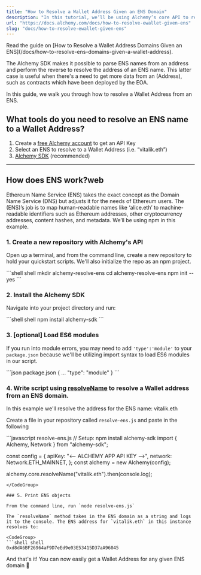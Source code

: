 ```yaml
---
title: "How to Resolve a Wallet Address Given an ENS Domain"
description: "In this tutorial, we’ll be using Alchemy’s core API to resolve a user's address from an ENS Domain Name owned by the user."
url: "https://docs.alchemy.com/docs/how-to-resolve-ewallet-given-ens"
slug: "docs/how-to-resolve-ewallet-given-ens"
---
```


<Info>
  Read the guide on [How to Resolve a Wallet Address Domains Given an ENS](/docs/how-to-resolve-ens-domains-given-a-wallet-address).
</Info>

The Alchemy SDK makes it possible to parse ENS names from an address and perform the reverse to resolve the address of an ENS name. This latter case is useful when there's a need to get more data from an (Address), such as contracts which have been deployed by the EOA.

In this guide, we walk you through how to resolve a Wallet Address from an ENS.

## What tools do you need to resolve an ENS name to a Wallet Address?

1. Create a [free Alchemy account](https://alchemy.com/?a=eb01f405c5) to get an API Key
2. Select an ENS to resolve to a Wallet Address (i.e. “vitalik.eth”)
3. [Alchemy SDK](/reference/alchemy-sdk-quickstart) (recommended)

***

## How does ENS work?web

Ethereum Name Service (ENS) takes the exact concept as the Domain Name Service (DNS) but adjusts it for the needs of Ethereum users. The (ENS)’s job is to map human-readable names like ‘alice.eth’ to machine-readable identifiers such as Ethereum addresses, other cryptocurrency addresses, content hashes, and metadata. We’ll be using npm in this example.

### 1. Create a new repository with Alchemy's API

Open up a terminal, and from the command line, create a new repository to hold your quickstart scripts. We'll also initialize the repo as an npm project.

<CodeGroup>
  ```shell shell
  mkdir alchemy-resolve-ens
  cd alchemy-resolve-ens
  npm init --yes
  ```
</CodeGroup>

### 2. Install the Alchemy SDK

Navigate into your project directory and run:

<CodeGroup>
  ```shell shell
  npm install alchemy-sdk
  ```
</CodeGroup>

### 3. \[optional] Load ES6 modules

If you run into module errors, you may need to add `'type':'module'` to your `package.json` because we'll be utilizing import syntax to load ES6 modules in our script.

<CodeGroup>
  ```json package.json
  {
  ...
  "type": "module"
  }
  ```
</CodeGroup>

### 4. Write script using [resolveName](https://github.com/alchemyplatform/alchemy-sdk-js/blob/main/docs-md/classes/CoreNamespace.md#resolvename) to resolve a Wallet address from an ENS domain.

In this example we'll resolve the address for the ENS name: vitalik.eth

Create a file in your repository called `resolve-ens.js` and paste in the following

<CodeGroup>
  ```javascript resolve-ens.js
  // Setup: npm install alchemy-sdk
  import { Alchemy, Network } from "alchemy-sdk";

  const config = {
    apiKey: "<-- ALCHEMY APP API KEY -->",
    network: Network.ETH_MAINNET,
  };
  const alchemy = new Alchemy(config);

  alchemy.core.resolveName("vitalik.eth").then(console.log);
  ```
</CodeGroup>

### 5. Print ENS objects

From the command line, run `node resolve-ens.js`

The `resolveName` method takes in the ENS domain as a string and logs it to the console. The ENS address for `vitalik.eth` in this instance resolves to:

<CodeGroup>
  ```shell shell
  0xd8dA6BF26964aF9D7eEd9e03E53415D37aA96045
  ```
</CodeGroup>

And that's it! You can now easily get a Wallet Address for any given ENS domain 🎉
